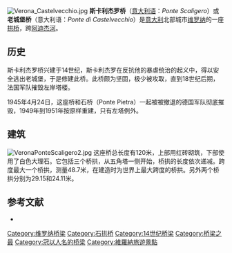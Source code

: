 [[Image:Verona_Castelvecchio.jpg|thumb]]
'''斯卡利杰罗桥'''（[[意大利语|意大利语]]：''Ponte Scaligero''）或'''老城堡桥'''（意大利语：''Ponte di Castelvecchio''）是[[意大利|意大利]]北部城市[[维罗纳|维罗纳]]的一座[[拱桥|拱桥]]，跨[[阿迪杰河|阿迪杰河]]。

==历史==
斯卡利杰罗桥兴建于14世纪，斯卡利杰罗在反抗他的暴虐统治的起义中，得以安全逃出老城堡，于是修建此桥。此桥颇为坚固，极少被攻取，直到18世纪后期，法国军队摧毁左岸塔楼。

1945年4月24日，这座桥和石桥（Ponte Pietra）一起被被撤退的德国军队彻底摧毁，1949年到1951年按原样重建，只有左塔例外。 

==建筑==
[[Image:VeronaPonteScaligero2.jpg|thumb]]
这座桥总长度有120米，上部用红砖砌筑，下部使用了白色大理石。它包括三个桥拱，从五角塔一侧开始，桥拱的长度依次递减。跨度最大一个桥拱，测量48.7米，在建造时为世界上最大跨度的桥拱。另外两个桥拱分别为29.15和24.11米。

== 参考文献 ==
{{commons cat|Ponte Scaligero}}
* {{structurae|id=s0000636|title=Castelvecchio Bridge}}

{{coord|45|26|25|N|10|59|14|E|type:landmark_region:IT_source:dewiki|display=title}}

{{Landmarks_of_Veneto}}

[[Category:维罗纳桥梁|Category:维罗纳桥梁]]
[[Category:石拱桥|Category:石拱桥]]
[[Category:14世纪桥梁|Category:14世纪桥梁]]
[[Category:桥梁之最|Category:桥梁之最]]
[[Category:冠以人名的桥梁|Category:冠以人名的桥梁]]
[[Category:維羅納旅遊景點|Category:維羅納旅遊景點]]